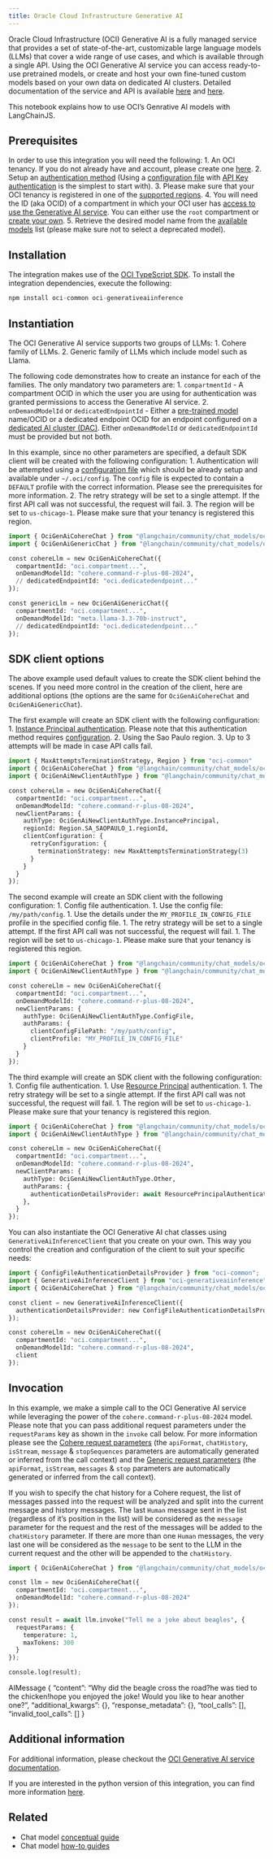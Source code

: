 ```yaml
---
title: Oracle Cloud Infrastructure Generative AI
---
```


Oracle Cloud Infrastructure (OCI) Generative AI is a fully managed
service that provides a set of state-of-the-art, customizable large
language models (LLMs) that cover a wide range of use cases, and which
is available through a single API. Using the OCI Generative AI service
you can access ready-to-use pretrained models, or create and host your
own fine-tuned custom models based on your own data on dedicated AI
clusters. Detailed documentation of the service and API is available
[here](https://docs.oracle.com/en-us/iaas/Content/generative-ai/home.htm)
and
[here](https://docs.oracle.com/en-us/iaas/api/#/en/generative-ai/20231130/).

This notebook explains how to use OCI’s Genrative AI models with
LangChainJS.

## Prerequisites

In order to use this integration you will need the following: 1. An OCI
tenancy. If you do not already have and account, please create one
[here](https://signup.cloud.oracle.com?sourceType=:ex:of:::::LangChainJSIntegration&SC=:ex:of:::::LangChainJSIntegration&pcode=). 2. Setup an [authentication
method](https://docs.oracle.com/en-us/iaas/Content/API/Concepts/sdk_authentication_methods.htm)
(Using a [configuration
file](https://docs.oracle.com/en-us/iaas/Content/API/Concepts/sdkconfig.htm)
with [API Key
authentication](https://docs.oracle.com/en-us/iaas/Content/API/Concepts/apisigningkey.htm#apisigningkey_topic_How_to_Generate_an_API_Signing_Key_Console)
is the simplest to start with). 3. Please make sure that your OCI
tenancy is registered in one of the [supported
regions](https://docs.oracle.com/en-us/iaas/Content/generative-ai/overview.htm#regions). 4. You will need the ID (aka OCID) of a compartment in which your OCI
user has [access to use the Generative AI
service](https://docs.oracle.com/en-us/iaas/Content/generative-ai/iam-policies.htm).
You can either use the `root` compartment or [create your
own](https://docs.oracle.com/en-us/iaas/Content/Identity/compartments/To_create_a_compartment.htm). 5. Retrieve the desired model name from the [available
models](https://docs.oracle.com/en-us/iaas/Content/generative-ai/pretrained-models.htm)
list (please make sure not to select a deprecated model).

## Installation

The integration makes use of the [OCI TypeScript
SDK](https://docs.oracle.com/en-us/iaas/Content/API/SDKDocs/typescriptsdk.htm).
To install the integration dependencies, execute the following:

```python
npm install oci-common oci-generativeaiinference
```

## Instantiation

The OCI Generative AI service supports two groups of LLMs: 1. Cohere
family of LLMs. 2. Generic family of LLMs which include model such as
Llama.

The following code demonstrates how to create an instance for each of
the families. The only mandatory two parameters are: 1.
`compartmentId` - A compartment OCID in which the user you are using for
authentication was granted permissions to access the Generative AI
service. 2. `onDemandModelId` or `dedicatedEndpointId` - Either a
[pre-trained
model](https://docs.oracle.com/en-us/iaas/Content/generative-ai/pretrained-models.htm)
name/OCID or a dedicated endpoint OCID for an endpoint configured on a
[dedicated AI cluster
(DAC)](https://docs.oracle.com/en-us/iaas/Content/generative-ai/ai-cluster.htm).
Either `onDemandModelId` or `dedicatedEndpointId` must be provided but
not both.

In this example, since no other parameters are specified, a default SDK
client will be created with the following configuration: 1.
Authentication will be attempted using a [configuration
file](https://docs.oracle.com/en-us/iaas/Content/API/Concepts/sdkconfig.htm)
which should be already setup and available under `~/.oci/config`. The
`config` file is expected to contain a `DEFAULT` profile with the
correct information. Please see the prerequisites for more information. 2. The retry strategy will be set to a single attempt. If the first API
call was not successful, the request will fail. 3. The region will be
set to `us-chicago-1`. Please make sure that your tenancy is registered
this region.

```python
import { OciGenAiCohereChat } from "@langchain/community/chat_models/oci_genai/cohere_chat";
import { OciGenAiGenericChat } from "@langchain/community/chat_models/oci_genai/generic_chat";

const cohereLlm = new OciGenAiCohereChat({
  compartmentId: "oci.compartment...",
  onDemandModelId: "cohere.command-r-plus-08-2024",
  // dedicatedEndpointId: "oci.dedicatedendpoint..."
});

const genericLlm = new OciGenAiGenericChat({
  compartmentId: "oci.compartment...",
  onDemandModelId: "meta.llama-3.3-70b-instruct",
  // dedicatedEndpointId: "oci.dedicatedendpoint..."
});
```

## SDK client options

The above example used default values to create the SDK client behind
the scenes. If you need more control in the creation of the client, here
are additional options (the options are the same for
`OciGenAiCohereChat` and `OciGenAiGenericChat`).

The first example will create an SDK client with the following
configuration: 1. [Instance Principal
authentication](https://docs.oracle.com/en-us/iaas/Content/API/Concepts/sdk_authentication_methods.htm#sdk_authentication_methods_instance_principaldita).
Please note that this authentication method requires
[configuration](https://docs.oracle.com/en-us/iaas/Content/Identity/Tasks/callingservicesfrominstances.htm). 2. Using the Sao Paulo region. 3. Up to 3 attempts will be made in case
API calls fail.

```python
import { MaxAttemptsTerminationStrategy, Region } from "oci-common"
import { OciGenAiCohereChat } from "@langchain/community/chat_models/oci_genai/cohere_chat";
import { OciGenAiNewClientAuthType } from "@langchain/community/chat_models/oci_genai/types";

const cohereLlm = new OciGenAiCohereChat({
  compartmentId: "oci.compartment...",
  onDemandModelId: "cohere.command-r-plus-08-2024",
  newClientParams: {
    authType: OciGenAiNewClientAuthType.InstancePrincipal,
    regionId: Region.SA_SAOPAULO_1.regionId,
    clientConfiguration: {
      retryConfiguration: {
        terminationStrategy: new MaxAttemptsTerminationStrategy(3)
      }
    }
  }
});
```

The second example will create an SDK client with the following
configuration: 1. Config file authentication. 1. Use the config file:
`/my/path/config`. 1. Use the details under the
`MY_PROFILE_IN_CONFIG_FILE` profile in the specified config file. 1. The
retry strategy will be set to a single attempt. If the first API call
was not successful, the request will fail. 1. The region will be set to
`us-chicago-1`. Please make sure that your tenancy is registered this
region.

```python
import { OciGenAiCohereChat } from "@langchain/community/chat_models/oci_genai/cohere_chat";
import { OciGenAiNewClientAuthType } from "@langchain/community/chat_models/oci_genai/types";

const cohereLlm = new OciGenAiCohereChat({
  compartmentId: "oci.compartment...",
  onDemandModelId: "cohere.command-r-plus-08-2024",
  newClientParams: {
    authType: OciGenAiNewClientAuthType.ConfigFile,
    authParams: {
      clientConfigFilePath: "/my/path/config",
      clientProfile: "MY_PROFILE_IN_CONFIG_FILE"
    }
  }
});
```

The third example will create an SDK client with the following
configuration: 1. Config file authentication. 1. Use [Resource
Principal](https://docs.oracle.com/en-us/iaas/Content/API/Concepts/sdk_authentication_methods.htm#sdk_authentication_methods_resource_principal)
authentication. 1. The retry strategy will be set to a single attempt.
If the first API call was not successful, the request will fail. 1. The
region will be set to `us-chicago-1`. Please make sure that your tenancy
is registered this region.

```python
import { OciGenAiCohereChat } from "@langchain/community/chat_models/oci_genai/cohere_chat";
import { OciGenAiNewClientAuthType } from "@langchain/community/chat_models/oci_genai/types";

const cohereLlm = new OciGenAiCohereChat({
  compartmentId: "oci.compartment...",
  onDemandModelId: "cohere.command-r-plus-08-2024",
  newClientParams: {
    authType: OciGenAiNewClientAuthType.Other,
    authParams: {
      authenticationDetailsProvider: await ResourcePrincipalAuthenticationDetailsProvider.builder()
    },
  }
});
```

You can also instantiate the OCI Generative AI chat classes using
`GenerativeAiInferenceClient` that you create on your own. This way you
control the creation and configuration of the client to suit your
specific needs:

```python
import { ConfigFileAuthenticationDetailsProvider } from "oci-common";
import { GenerativeAiInferenceClient } from "oci-generativeaiinference";
import { OciGenAiCohereChat } from "@langchain/community/chat_models/oci_genai/cohere_chat";

const client = new GenerativeAiInferenceClient({
  authenticationDetailsProvider: new ConfigFileAuthenticationDetailsProvider()
});

const cohereLlm = new OciGenAiCohereChat({
  compartmentId: "oci.compartment...",
  onDemandModelId: "cohere.command-r-plus-08-2024",
  client
});
```

## Invocation

In this example, we make a simple call to the OCI Generative AI service
while leveraging the power of the `cohere.command-r-plus-08-2024` model.
Please note that you can pass additional request parameters under the
`requestParams` key as shown in the `invoke` call below. For more
information please see the [Cohere request
parameters](https://docs.oracle.com/en-us/iaas/api/#/en/generative-ai-inference/20231130/datatypes/CohereChatRequest)
(the `apiFormat`, `chatHistory`, `isStream`, `message` & `stopSequences`
parameters are automatically generated or inferred from the call
context) and the [Generic request
parameters](https://docs.oracle.com/en-us/iaas/api/#/en/generative-ai-inference/20231130/datatypes/GenericChatRequest)
(the `apiFormat`, `isStream`, `messages` & `stop` parameters are
automatically generated or inferred from the call context).

If you wish to specify the chat history for a Cohere request, the list
of messages passed into the request will be analyzed and split into the
current message and history messages. The last `Human` message sent in
the list (regardless of it’s position in the list) will be considered as
the `message` parameter for the request and the rest of the messages
will be added to the `chatHistory` parameter. If there are more than one
`Human` messages, the very last one will be considered as the `message`
to be sent to the LLM in the current request and the other will be
appended to the `chatHistory`.

```python
import { OciGenAiCohereChat } from "@langchain/community/chat_models/oci_genai/cohere_chat";

const llm = new OciGenAiCohereChat({
  compartmentId: "oci.compartment...",
  onDemandModelId: "cohere.command-r-plus-08-2024"
});

const result = await llm.invoke("Tell me a joke about beagles", {
  requestParams: {
    temperature: 1,
    maxTokens: 300
  }
});

console.log(result);
```

AIMessage { “content”: “Why did the beagle cross the road?he was tied to
the chicken!hope you enjoyed the joke! Would you like to hear another
one?”, “additional_kwargs”: {}, “response_metadata”: {}, “tool_calls”:
\[\], “invalid_tool_calls”: \[\] }

## Additional information

For additional information, please checkout the [OCI Generative AI
service
documentation](https://docs.oracle.com/en-us/iaas/Content/generative-ai/home.htm).

If you are interested in the python version of this integration, you can
find more information
[here](https://python.langchain.com/docs/integrations/llms/oci_generative_ai/).


## Related

- Chat model [conceptual guide](/docs/concepts/#chat-models)
- Chat model [how-to guides](/docs/how_to/#chat-models)
